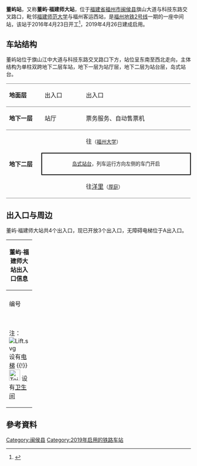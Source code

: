 {{NoteTA|G1=Railway}}
{{Infobox station
| style               = 
| livery              = {{福州地铁颜色|2|s}}
| name                = 董屿站
| native_name         = 董屿·福建师大站
| eng_name            = <small>Dongyu / Fujian Normal University Station</small>
| symbol_top          = 
| symbol_right        = 
| image               = 201904 Dongyu Station.jpg
| caption             = 董屿站站名壁（2019年4月）
| alt                 = 
| address             = [[福建省|福建省]][[福州市|福州市]][[闽侯县|闽侯县]][[上街镇|上街镇]]旗山大道科技东路口
| coordinates         = {{coord|26.0430566|N|119.2037413|E|display=inline, title|type:railwaystation}}
| operator            = <!--{{rint|fuzhou|metro}}--> [[福州地铁|福州地铁]]
| line                = {{福州地铁线路名|2|full}}
| exits               = 3
| platform            = 1个[[岛式站台|岛式站台]]
| connections         = <!-- 公交站：-->
| structure           = 地下站
| Interchange         = 
| colour              = 白色
| code                = 
| opening             = 
| opened              = {{Start date|2019|04|26|df=y}}
| services            = {{Adjacent stations|system=Fuzhou Metro|line1=2|left1=福州大学|right1=厚庭}}
| route_map           = 
| first = {{福州地铁线路名|2|short}}：<br /><div style="display:inline-block; text-align: left;">开往{{站|洋里}}：<br />开往{{站|苏洋}}：</div><div style="display:inline-block; text-align: right;">06:44<br />07:10</div>
| last = {{福州地铁线路名|2|short}}：<br /><div style="display:inline-block; text-align: left;">开往{{站|洋里}}：<br />开往{{站|苏洋}}：</div><div style="display:inline-block; text-align: right;">23:14<br />23:40</div>
}}

'''董屿站'''，又称'''董屿·福建师大站'''，位于[[福建省|福建省]][[福州市|福州市]][[闽侯县|闽侯县]]旗山大道与科技东路交叉路口，毗邻[[福建师范大学|福建师范大学]]与福州客运西站，是[[福州地铁|福州地铁]][[福州地铁2号线|2号线]]一期的一座中间站，该站于2016年4月23日开工<ref>{{Cite web |url=http://fz.fjsen.com/2016-04/23/content_17697328.htm |title=福州地铁2号线金屿站、水部站、董屿站今起围挡 |access-date=2016-08-29 |archive-date=2019-03-06 |archive-url=https://web.archive.org/web/20190306042800/http://fz.fjsen.com/2016-04/23/content_17697328.htm |dead-url=no }}</ref>，2019年4月26日建成启用。

==车站结构==
董屿站位于旗山江中大道与科技东路交叉路口下方，站位呈东南至西北走向，主体结构为单柱双跨地下二层车站，地下一层为站厅层，地下二层为站台层，岛式站台。
{|cellspacing=0 cellpadding=3
|-
|style="border-top:solid 1px gray;border-bottom:solid 1px gray;" valign=top width=100|'''地面层'''
|style="border-top:solid 1px gray;border-bottom:solid 1px gray;" valign=top width=100|出入口
|style="border-top:solid 1px gray;border-bottom:solid 1px gray;" valign=top|
|style="border-top:solid 1px gray;border-bottom:solid 1px gray;" valign=top width=350|出入口
|-
|style="border-bottom:solid 1px gray;" valign=top|'''地下一层'''
|style="border-bottom:solid 1px gray;" valign=top|站厅
|style="border-bottom:solid 1px gray;" valign=top|
|style="border-bottom:solid 1px gray;" valign=top|票务服务、自动售票机
|-
|style="border-bottom:solid 1px gray;" rowspan=3 valign=top|'''地下二层'''
|{{福州地铁站台编号|L2|1}}
|{{arrow|L}}
|{{福州地铁线路名|2|long}} 往{{站|苏洋}}<small>（[[福州大学站|福州大学]]）</small>
|-
| colspan="3" style="border-right:solid 2px black;border-left:solid 2px black;border-top:solid 2px black;border-bottom:solid 2px black;" |<center><small>[[岛式站台|岛式站台]]，列车运行方向左侧的车门开启</small></center>
|-
|style="border-bottom:solid 1px gray;"|{{福州地铁站台编号|L2|2}}
|style="border-bottom:solid 1px gray;"|
|style="border-bottom:solid 1px gray;"|{{福州地铁线路名|2|long}} 往[[洋里站_(福州)|洋里]]<small>（[[厚庭站|厚庭]]）</small> {{arrow|R}} 
|}

== 出入口与周边 ==
董屿·福建师大站共4个出入口，现已开放3个出入口，无障碍电梯位于A出入口。
{| class="wikitable" width="56%" |
! colspan="4" |董屿·福建师大站出入口信息
|-
| colspan="4" align="center" bgcolor="{{福州地铁颜色|2}}" |
|-
! style="width:40px" | 编号
! style="width:70px" | 设施
! style="width:210px" | 位置
! style="width:210px" | 接驳交通
|-
| align="center" |{{港铁出口|A}}||[[File:Lift.svg|alt=]]
|<center>旗山大道东侧</center>||[[File:Paris_Bus_icon.svg|18px]] 大学城客运西站
|-
| align="center" |{{港铁出口|C|1}}|| ||<center>旗山大道西侧，接入福州汽车客运西站</center>||[[File:Paris_Bus_icon.svg|18px]] 大学城客运西站、公交大学城总站
|-
| align="center" |{{港铁出口|C|2}}||[[File:Toilet_Of_FZM.svg|30x30px]]
|<center>旗山大道东侧</center>||[[File:Paris_Bus_icon.svg|18px]] 大学城客运西站、高新区管委会
|-
| colspan="4" bgcolor="#eeeeee" | 注：[[File:Lift.svg|alt=]] 设有[[电梯|电梯]] {{!}} [[File:Toilet_Of_FZM.svg|30x30px]] 设有[[卫生间|卫生间]]
|}

== 參考資料 ==
{{reflist}}
{{福州地铁2号线}}

[[Category:闽侯县|Category:闽侯县]]

[[Category:2019年启用的铁路车站|Category:2019年启用的铁路车站]]